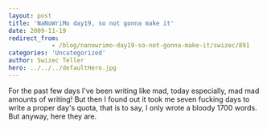```yaml
---
layout: post
title: 'NaNoWriMo day19, so not gonna make it'
date: 2009-11-19
redirect_from: 
            - /blog/nanowrimo-day19-so-not-gonna-make-it/swizec/891
categories: 'Uncategorized'
author: Swizec Teller
hero: ../../../defaultHero.jpg
---
```

For the past few days I've been writing like mad, today especially, mad mad amounts of writing! But then I found out it took me seven fucking days to write a proper day's quota, that is to say, I only wrote a bloody 1700 words. But anyway, here they are.

>